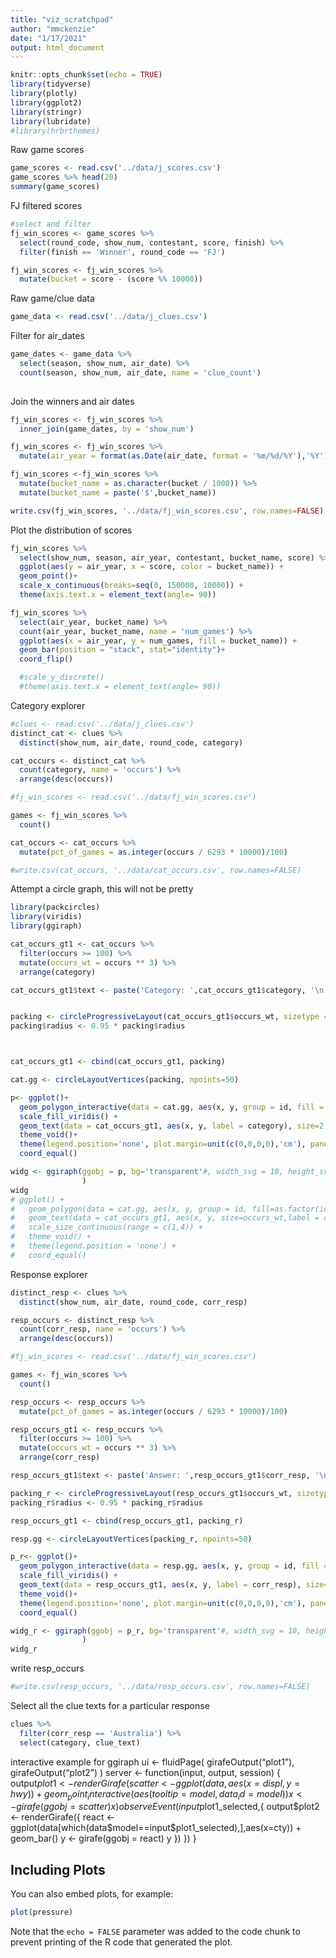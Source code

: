 ```yaml
---
title: "viz_scratchpad"
author: "mmckenzie"
date: "1/17/2021"
output: html_document
---
```


```r
knitr::opts_chunk$set(echo = TRUE)
library(tidyverse)
library(plotly)
library(ggplot2)
library(stringr)
library(lubridate)
#library(hrbrthemes)
```

Raw game scores
```r
game_scores <- read.csv('../data/j_scores.csv')
game_scores %>% head(20)
summary(game_scores)
```

FJ filtered scores
```r
#select and filter
fj_win_scores <- game_scores %>% 
  select(round_code, show_num, contestant, score, finish) %>% 
  filter(finish == 'Winner', round_code == 'FJ')

fj_win_scores <- fj_win_scores %>% 
  mutate(bucket = score - (score %% 10000))
```

Raw game/clue data
```r
game_data <- read.csv('../data/j_clues.csv')
```

Filter for air_dates
```r
game_dates <- game_data %>% 
  select(season, show_num, air_date) %>% 
  count(season, show_num, air_date, name = 'clue_count')
  
```

Join the winners and air dates
```r
fj_win_scores <- fj_win_scores %>% 
  inner_join(game_dates, by = 'show_num')

fj_win_scores <- fj_win_scores %>% 
  mutate(air_year = format(as.Date(air_date, format = '%m/%d/%Y'),'%Y'))

fj_win_scores <-fj_win_scores %>% 
  mutate(bucket_name = as.character(bucket / 1000)) %>% 
  mutate(bucket_name = paste('$',bucket_name))

write.csv(fj_win_scores, '../data/fj_win_scores.csv', row.names=FALSE)

```


Plot the distribution of scores
```r
fj_win_scores %>% 
  select(show_num, season, air_year, contestant, bucket_name, score) %>% 
  ggplot(aes(y = air_year, x = score, color = bucket_name)) +
  geom_point()+
  scale_x_continuous(breaks=seq(0, 150000, 10000)) +
  theme(axis.text.x = element_text(angle= 90))

```


```r
fj_win_scores %>% 
  select(air_year, bucket_name) %>% 
  count(air_year, bucket_name, name = 'num_games') %>% 
  ggplot(aes(x = air_year, y = num_games, fill = bucket_name)) +
  geom_bar(position = "stack", stat="identity")+
  coord_flip()

  #scale_y_discrete()
  #theme(axis.text.x = element_text(angle= 90))
```

Category explorer
```r
#clues <- read.csv('../data/j_clues.csv')
distinct_cat <- clues %>% 
  distinct(show_num, air_date, round_code, category)

cat_occurs <- distinct_cat %>% 
  count(category, name = 'occurs') %>% 
  arrange(desc(occurs))

#fj_win_scores <- read.csv('../data/fj_win_scores.csv')

games <- fj_win_scores %>% 
  count()

cat_occurs <- cat_occurs %>% 
  mutate(pct_of_games = as.integer(occurs / 6293 * 10000)/100)
```

```r
#write.csv(cat_occurs, '../data/cat_occurs.csv', row.names=FALSE)
```

Attempt a circle graph, this will not be pretty
```r
library(packcircles)
library(viridis)
library(ggiraph)
```
```r
cat_occurs_gt1 <- cat_occurs %>% 
  filter(occurs >= 100) %>% 
  mutate(occurs_wt = occurs ** 3) %>% 
  arrange(category)

cat_occurs_gt1$text <- paste('Category: ',cat_occurs_gt1$category, '\n', 'Games Appearing: ',cat_occurs_gt1$occurs, '\n', 'Pct of Games: ', cat_occurs_gt1$pct_of_games)


packing <- circleProgressiveLayout(cat_occurs_gt1$occurs_wt, sizetype = 'area')
packing$radius <- 0.95 * packing$radius



cat_occurs_gt1 <- cbind(cat_occurs_gt1, packing)

cat.gg <- circleLayoutVertices(packing, npoints=50)

p<- ggplot()+
  geom_polygon_interactive(data = cat.gg, aes(x, y, group = id, fill = id, tooltip = cat_occurs_gt1$text[id], data_id = id),  alpha = 0.6)+
  scale_fill_viridis() +
  geom_text(data = cat_occurs_gt1, aes(x, y, label = category), size=2, color='black') + 
  theme_void()+
  theme(legend.position='none', plot.margin=unit(c(0,0,0,0),'cm'), panel.background = element_rect(fill = 'transparent', color = NA))+
  coord_equal()

widg <- ggiraph(ggobj = p, bg='transparent'#, width_svg = 10, height_svg = 10
                )
widg
# ggplot() +
#   geom_polygon(data = cat.gg, aes(x, y, group = id, fill=as.factor(id)), colour = "black", alpha = 0.6) +
#   geom_text(data = cat_occurs_gt1, aes(x, y, size=occurs_wt,label = category)) +
#   scale_size_continuous(range = c(1,4)) +
#   theme_void() +
#   theme(legend.position = 'none') + 
#   coord_equal()
```

Response explorer
```r
distinct_resp <- clues %>% 
  distinct(show_num, air_date, round_code, corr_resp)

resp_occurs <- distinct_resp %>% 
  count(corr_resp, name = 'occurs') %>% 
  arrange(desc(occurs))

#fj_win_scores <- read.csv('../data/fj_win_scores.csv')

games <- fj_win_scores %>% 
  count()

resp_occurs <- resp_occurs %>% 
  mutate(pct_of_games = as.integer(occurs / 6293 * 10000)/100)

resp_occurs_gt1 <- resp_occurs %>% 
  filter(occurs >= 100) %>% 
  mutate(occurs_wt = occurs ** 3) %>% 
  arrange(corr_resp)

resp_occurs_gt1$text <- paste('Answer: ',resp_occurs_gt1$corr_resp, '\n', 'Games Appearing: ',resp_occurs_gt1$occurs, '\n', 'Pct of Games: ', resp_occurs_gt1$pct_of_games)

packing_r <- circleProgressiveLayout(resp_occurs_gt1$occurs_wt, sizetype = 'area')
packing_r$radius <- 0.95 * packing_r$radius

resp_occurs_gt1 <- cbind(resp_occurs_gt1, packing_r)

resp.gg <- circleLayoutVertices(packing_r, npoints=50)

p_r<- ggplot()+
  geom_polygon_interactive(data = resp.gg, aes(x, y, group = id, fill = id, tooltip = resp_occurs_gt1$text[id], data_id = id),  alpha = 0.6)+
  scale_fill_viridis() +
  geom_text(data = resp_occurs_gt1, aes(x, y, label = corr_resp), size=2, color='black') + 
  theme_void()+
  theme(legend.position='none', plot.margin=unit(c(0,0,0,0),'cm'), panel.background = element_rect(fill = 'transparent', color = NA))+
  coord_equal()

widg_r <- ggiraph(ggobj = p_r, bg='transparent'#, width_svg = 10, height_svg = 10
                )
widg_r
```

write resp_occurs
```r
#write.csv(resp_occurs, '../data/resp_occurs.csv', row.names=FALSE)
```

Select all the clue texts for a particular response
```r
clues %>% 
  filter(corr_resp == 'Australia') %>% 
  select(category, clue_text)

```

interactive example for ggiraph
ui <- fluidPage(
    girafeOutput("plot1"),
    girafeOutput("plot2")
)
server <- function(input, output, session) {
output$plot1 <- renderGirafe({
        scatter <- ggplot(data,aes(x=displ,y=hwy)) +
            geom_point_interactive(aes(tooltip=model, data_id=model))
        x <- girafe(ggobj = scatter)
        x
    })
    observeEvent(input$plot1_selected,{
        output$plot2 <- renderGirafe({
        react <- ggplot(data[which(data$model==input$plot1_selected),],aes(x=cty)) +
              geom_bar()
        y <- girafe(ggobj = react)
        y
        })
    })
}


## Including Plots

You can also embed plots, for example:

```r
plot(pressure)
```

Note that the `echo = FALSE` parameter was added to the code chunk to prevent printing of the R code that generated the plot.
